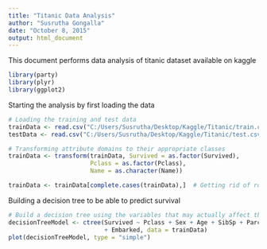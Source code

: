 ```yaml
---
title: "Titanic Data Analysis"
author: "Susrutha Gongalla"
date: "October 8, 2015"
output: html_document
---
```


This document performs data analysis of titanic dataset available on kaggle
```r
library(party)
library(plyr)
library(ggplot2)

```

Starting the analysis by first loading the data
```r
# Loading the training and test data
trainData <- read.csv("C:/Users/Susrutha/Desktop/Kaggle/Titanic/train.csv", header = T)
testData <- read.csv("C:/Users/Susrutha/Desktop/Kaggle/Titanic/test.csv", header = T)

# Transforming attribute domains to their appropriate classes
trainData <- transform(trainData, Survived = as.factor(Survived),   
                       Pclass = as.factor(Pclass),
                       Name = as.character(Name))

trainData <- trainData[complete.cases(trainData),]  # Getting rid of rows with missing values

```

Building a decision tree to be able to predict survival
```r

# Build a decision tree using the variables that may actually affect the survival outcome
decisionTreeModel <- ctree(Survived ~ Pclass + Sex + Age + SibSp + Parch + Fare 
                           + Embarked, data = trainData)
plot(decisionTreeModel, type = "simple")
```


